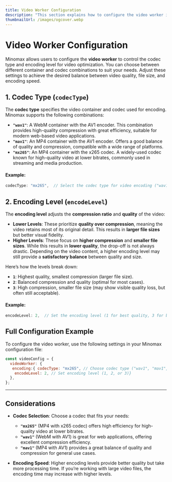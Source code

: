 ```yaml
---
title: Video Worker Configuration
description: "This section explains how to configure the video worker in Minomax, including the available codec types and encoding levels. Fine-tune these settings to optimize your videos for quality, file size, and encoding speed."
thumbnailUrl: /images/ogcover.webp
---
```


# **Video Worker Configuration**

Minomax allows users to configure the **video worker** to control the codec type and encoding level for video optimization. You can choose between different container and codec combinations to suit your needs. Adjust these settings to achieve the desired balance between video quality, file size, and encoding speed.

## **1. Codec Type (`codecType`)**

The **codec type** specifies the video container and codec used for encoding. Minomax supports the following combinations:

- **`"wav1"`**: A WebM container with the AV1 encoder. This combination provides high-quality compression with great efficiency, suitable for modern web-based video applications.
- **`"mav1"`**: An MP4 container with the AV1 encoder. Offers a good balance of quality and compression, compatible with a wide range of platforms.
- **`"mx265"`**: An MP4 container with the x265 codec. A widely-used codec known for high-quality video at lower bitrates, commonly used in streaming and media production.

#### **Example**:

```js
codecType: "mx265",  // Select the codec type for video encoding ("wav1", "mav1", "mx265")
```

## **2. Encoding Level (`encodeLevel`)**

The **encoding level** adjusts the **compression ratio** and **quality** of the video:

- **Lower Levels**: These prioritize **quality over compression**, meaning the video retains most of its original detail. This results in **larger file sizes** but better visual fidelity.
- **Higher Levels**: These focus on **higher compression** and **smaller file sizes**. While this results in **lower quality**, the drop-off is not always drastic. Depending on the video content, a higher encoding level may still provide a **satisfactory balance** between quality and size.

Here’s how the levels break down:

- **`1`**: Highest quality, smallest compression (larger file size).
- **`2`**: Balanced compression and quality (optimal for most cases).
- **`3`**: High compression, smaller file size (may show visible quality loss, but often still acceptable).

#### **Example**:

```js
encodeLevel: 2,  // Set the encoding level (1 for best quality, 3 for best compression)
```

## **Full Configuration Example**

To configure the video worker, use the following settings in your Minomax configuration file:

```js
const videoConfig = {
  videoWorker: {
   encoding:{ codecType: "mx265", // Choose codec type ("wav1", "mav1", or "mx265")
    encodeLevel: 2, // Set encoding level (1, 2, or 3)}
  },
};
```

---

## **Considerations**

- **Codec Selection**: Choose a codec that fits your needs:

  - **`"mx265"`** (MP4 with x265 codec) offers high efficiency for high-quality video at lower bitrates.
  - **`"wav1"`** (WebM with AV1) is great for web applications, offering excellent compression efficiency.
  - **`"mav1"`** (MP4 with AV1) provides a great balance of quality and compression for general use cases.

- **Encoding Speed**: Higher encoding levels provide better quality but take more processing time. If you’re working with large video files, the encoding time may increase with higher levels.
